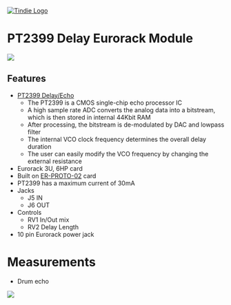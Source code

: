 <a href="https://www.tindie.com/products/28896/"><img src="http://land-boards.com/blwiki/images/5/51/Tindie-mediums.png" alt="Tindie Logo"></img></a> 

= PT2399 Delay Eurorack Module =

<img src="http://land-boards.com/blwiki/images/4/47/ER-DELAY-01_P1090072-720px.jpg"></img>

== Features ==

* [http://www.princeton.com.tw/Portals/0/Product/PT2399_1.pdf PT2399 Delay/Echo]
** The PT2399 is a CMOS single-chip echo processor IC
** A high sample rate ADC converts the analog data into a bitstream, which is then stored in internal 44Kbit RAM
** After processing, the bitstream is de-modulated by DAC and lowpass filter
** The internal VCO clock frequency determines the overall delay duration
** The user can easily modify the VCO frequency by changing the external resistance
* Eurorack 3U, 6HP card
* Built on [[ER-PROTO-02]] card
* PT2399 has a maximum current of 30mA
* Jacks
** J5 IN
** J6 OUT
* Controls
** RV1 In/Out mix
** RV2 Delay Length
* 10 pin Eurorack power jack

= Measurements =

* Drum echo

<img src="http://land-boards.com/blwiki/images/8/8f/ER-DELAY-01_MEASURE-001.png"></img>
